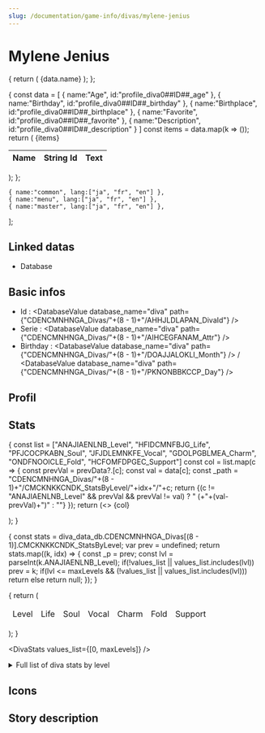 ```yaml
---
slug: /documentation/game-info/divas/mylene-jenius
---
```


# Mylene Jenius


{
  return (
    <tr>
    <td>{data.name}</td>
    <td><DivaLanguageLink bank="common" id={data.id} language={language} /></td>
    <td><DivaString bank="common" id={data.id} language={language} /></td>
    </tr>
  );
};

{
  const data = 
  [
    {
      name:"Age",
      id:"profile_diva0##ID##_age"
    },
    {
      name:"Birthday",
      id:"profile_diva0##ID##_birthday"
    },
    {
      name:"Birthplace",
      id:"profile_diva0##ID##_birthplace"
    },
    {
      name:"Favorite",
      id:"profile_diva0##ID##_favorite"
    },
    {
      name:"Description",
      id:"profile_diva0##ID##_description"
    }
  ]
  const items = data.map(k => (<DivaInfoProfileTableRow data={k} language={language} />));
  return (
    <table>
    <thead>
    <tr>
    <th>Name</th>
    <th>String Id</th>
    <th>Text</th>
    </tr>
    </thead>
    <tbody>
    {items}
    </tbody>
    </table>
  );
};

    { name:"common", lang:["ja", "fr", "en"] },
    { name:"menu", lang:["ja", "fr", "en"] },
    { name:"master", lang:["ja", "fr", "en"] },
  ];

<LanguageContext files={languagesFiles}>

<DivaIdContext divaId="8">

<div style={{position:'relative'}}><div style={{position: 'absolute',top:'-140px', right:'-50px', width:'40%'}}><DivaImage type="l_size" /></div></div>

## Linked datas

* <Link href={getLinkById("documentation/database/data-content/diva")} >Database</Link>

## Basic infos

* Id : <DatabaseValue database_name="diva" path={"CDENCMNHNGA_Divas/"+(8 - 1)+"/AHHJLDLAPAN_DivaId"} />
* Serie : <DatabaseValue database_name="diva" path={"CDENCMNHNGA_Divas/"+(8 - 1)+"/AIHCEGFANAM_Attr"} />
* Birthday : <DatabaseValue database_name="diva" path={"CDENCMNHNGA_Divas/"+(8 - 1)+"/DOAJJALOKLI_Month"} /> / <DatabaseValue database_name="diva" path={"CDENCMNHNGA_Divas/"+(8 - 1)+"/PKNONBBKCCP_Day"} />

## Profil

<Tabs groupId="language">
  <TabItem value="ja" label="Japanese" default>
    <DivaInfoProfileTable language="ja" />
  </TabItem>
  <TabItem value="fr" label="French">
    <DivaInfoProfileTable language="fr" />
  </TabItem>
  <TabItem value="en" label="English">
    <DivaInfoProfileTable language="en" />
  </TabItem>
</Tabs>

## Stats


{
  const list = ["ANAJIAENLNB_Level", "HFIDCMNFBJG_Life", "PFJCOCPKABN_Soul", "JFJDLEMNKFE_Vocal", "GDOLPGBLMEA_Charm", "ONDFNOOICLE_Fold", "HCFOMFDPGEC_Support"]
  const col = list.map(c => {
    const prevVal = prevData?.[c];
    const val = data[c];
    const _path = "CDENCMNHNGA_Divas/"+(8 - 1)+"/CMCKNKKCNDK_StatsByLevel/"+idx+"/"+c;
    return <td><DatabaseValue database_name="diva" path={_path} />{(c != "ANAJIAENLNB_Level" && prevVal && prevVal != val) ? " (+"+(val-prevVal)+")" : ""}</td>
  });
  return (<><tr>
    {col}
  </tr></>);
}


{
  const stats = diva_data_db.CDENCMNHNGA_Divas[(8 - 1)].CMCKNKKCNDK_StatsByLevel;
  var prev = undefined;
  return stats.map((k, idx) => {
    const _p = prev;
    const lvl = parseInt(k.ANAJIAENLNB_Level);
    if(!values_list || values_list.includes(lvl))
      prev = k;
    if(lvl <= maxLevels && (!values_list || values_list.includes(lvl)))
      return <DivaStatsRow data={k} prevData={_p} idx={idx} />
    else
      return null;
  });
}

{
  return (
  <table>
  <thead>
  <tr><td>Level</td><td>Life</td><td>Soul</td><td>Vocal</td><td>Charm</td><td>Fold</td><td>Support</td></tr>
  </thead>
  <tbody>
  <DivaStatsRows values_list={values_list} />
  </tbody>
  </table>);
}


<DivaStats values_list={[0, maxLevels]} />

<details>
<summary>Full list of diva stats by level</summary>
<DivaStats />
</details>

## Icons


<Tabs groupId="divaIcon">
  <TabItem value="s_size" label="S size" default>
    <DivaImage type="s_size" />
  </TabItem>
  <TabItem value="m_size" label="M size" default>
    <DivaImage type="m_size" />
  </TabItem>
  <TabItem value="l_size" label="L size" default>
    <DivaImage type="l_size" />
  </TabItem>
  <TabItem value="ps" label="PS" default>
    <DivaImage type="ps" />
  </TabItem>
  <TabItem value="story" label="Story" default>
    <DivaImage type="story" />
  </TabItem>
  <TabItem value="small_bustup" label="Small bustup" default>
    <DivaImage type="small_bustup" />
  </TabItem>
  <TabItem value="standing_costume" label="Standing Costume" default>
    <DivaImage type="standing_costume" />
  </TabItem>
  <TabItem value="event_go_diva" label="Event Go Diva" default>
    <DivaImage type="event_go_diva" />
  </TabItem>
  <TabItem value="event_go_diva_typed" label="Event Go Diva Typed" default>
    <DivaImage type="event_go_diva_typed" />
  </TabItem>
</Tabs>


## Story description

<Tabs groupId="language">
  <TabItem value="ja" label="Japanese" default>

<DivaLanguageLink bank="menu" id="story_diva_desc_##ID##" language="ja" />  

<blockquote><DivaString bank="menu" id="story_diva_desc_##ID##" language="ja" /></blockquote>

  </TabItem>
  <TabItem value="fr" label="French">

<DivaLanguageLink bank="menu" id="story_diva_desc_##ID##" language="fr" />  

<blockquote><DivaString bank="menu" id="story_diva_desc_##ID##" language="fr" /></blockquote>

  </TabItem>
  <TabItem value="en" label="English">

<DivaLanguageLink bank="menu" id="story_diva_desc_##ID##" language="en" />  

<blockquote><DivaString bank="menu" id="story_diva_desc_##ID##" language="en" /></blockquote>

  </TabItem>
</Tabs>
</DivaIdContext>
</LanguageContext>
